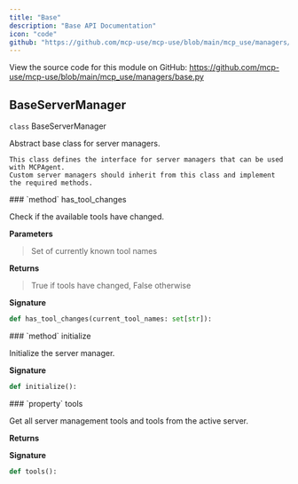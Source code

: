 ```yaml
---
title: "Base"
description: "Base API Documentation"
icon: "code"
github: "https://github.com/mcp-use/mcp-use/blob/main/mcp_use/managers/base.py"
---
```



<Callout type="info" title="Source Code">
View the source code for this module on GitHub: <a href='https://github.com/mcp-use/mcp-use/blob/main/mcp_use/managers/base.py' target='_blank' rel='noopener noreferrer'>https://github.com/mcp-use/mcp-use/blob/main/mcp_use/managers/base.py</a>
</Callout>

## BaseServerManager

<div>
<RandomGradientBackground className="rounded-lg p-4 w-full h-full rounded-full">
<div className="text-black">
<div className="text-black font-bold text-xl mb-2 mt-8"><code className="!text-black">class</code> BaseServerManager</div>

Abstract base class for server managers.

    This class defines the interface for server managers that can be used with MCPAgent.
    Custom server managers should inherit from this class and implement the required methods.

</div>
</RandomGradientBackground>
<Card type="info">
### `method` has_tool_changes

Check if the available tools have changed.


**Parameters**
><ParamField body="current_tool_names" type="set[str]" required="True" >   Set of currently known tool names </ParamField>

**Returns**
><ResponseField name="returns" type="bool" >True if tools have changed, False otherwise</ResponseField>

**Signature**
```python wrap
def has_tool_changes(current_tool_names: set[str]):
```

</Card>

<Card type="info">
### `method` initialize

Initialize the server manager.


**Signature**
```python wrap
def initialize():
```

</Card>

<Card type="info">
### `property` tools

Get all server management tools and tools from the active server.



**Returns**
><ResponseField name="returns" type="list[langchain_core.tools.base.BaseTool]" />

**Signature**
```python wrap
def tools():
```

</Card>

</div>
